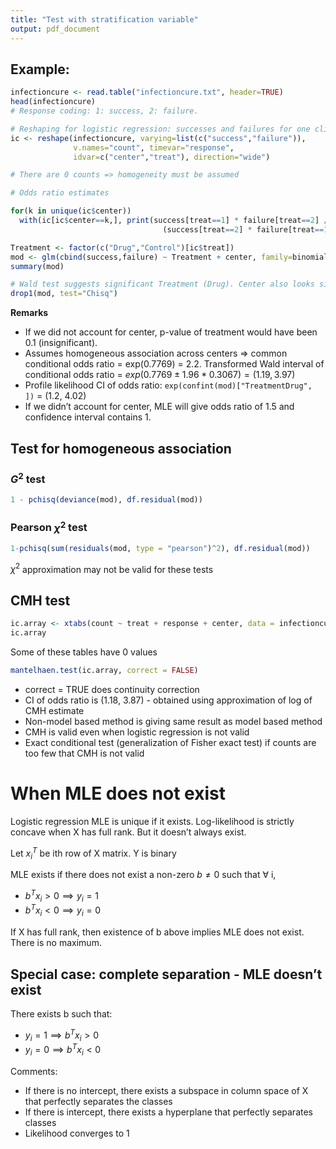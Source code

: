 ```yaml
---
title: "Test with stratification variable"
output: pdf_document
---
```


## Example:

```r
infectioncure <- read.table("infectioncure.txt", header=TRUE)
head(infectioncure)
# Response coding: 1: success, 2: failure.

# Reshaping for logistic regression: successes and failures for one clinic-treatment pair should be in same row
ic <- reshape(infectioncure, varying=list(c("success","failure")),
              v.names="count", timevar="response",
              idvar=c("center","treat"), direction="wide")

# There are 0 counts => homogeneity must be assumed

# Odds ratio estimates

for(k in unique(ic$center))
  with(ic[ic$center==k,], print(success[treat==1] * failure[treat==2] /
                                  (success[treat==2] * failure[treat==1])))

Treatment <- factor(c("Drug","Control")[ic$treat])
mod <- glm(cbind(success,failure) ~ Treatment + center, family=binomial,data=ic)
summary(mod)

# Wald test suggests significant Treatment (Drug). Center also looks significant
drop1(mod, test="Chisq")
```

**Remarks**

- If we did not account for center, p-value of treatment would have been 0.1 (insignificant).
- Assumes homogeneous association across centers => common conditional odds ratio = exp(0.7769) = 2.2. Transformed Wald interval of conditional odds ratio = $exp(0.7769 \pm 1.96*0.3067) = (1.19, 3.97)$
- Profile likelihood CI of odds ratio: `exp(confint(mod)["TreatmentDrug", ])` = (1.2, 4.02)
- If we didn't account for center, MLE will give odds ratio of 1.5 and confidence interval contains 1.

## Test for homogeneous association

### $G^2$ test

```r
1 - pchisq(deviance(mod), df.residual(mod))
```

### Pearson $\chi^2$ test

```r
1-pchisq(sum(residuals(mod, type = "pearson")^2), df.residual(mod))
```

$\chi^2$ approximation may not be valid for these tests

## CMH test

```r
ic.array <- xtabs(count ~ treat + response + center, data = infectioncure)
ic.array
```

Some of these tables have 0 values

```r
mantelhaen.test(ic.array, correct = FALSE)
```

- correct = TRUE does continuity correction
- CI of odds ratio is (1.18, 3.87) - obtained using approximation of log of CMH estimate
- Non-model based method is giving same result as model based method
- CMH is valid even when logistic regression is not valid
- Exact conditional test (generalization of Fisher exact test) if counts are too few that CMH is not valid

# When MLE does not exist

Logistic regression MLE is unique if it exists. Log-likelihood is strictly concave when X has full rank. But it doesn't always exist.

Let $x_i^T$ be ith row of X matrix. Y is binary

MLE exists if there does not exist a non-zero $b \neq 0$ such that $\forall$ i,

- $b^Tx_i > 0 \implies y_i=1$
- $b^Tx_i < 0 \implies y_i=0$

If X has full rank, then existence of b above implies MLE does not exist. There is no maximum.

## Special case: complete separation - MLE doesn't exist

There exists b such that:

- $y_i = 1 \implies b^Tx_i > 0$
- $y_i = 0 \implies b^Tx_i < 0$

Comments:

- If there is no intercept, there exists a subspace in column space of X that perfectly separates the classes
- If there is intercept, there exists a hyperplane that perfectly separates classes
- Likelihood converges to 1